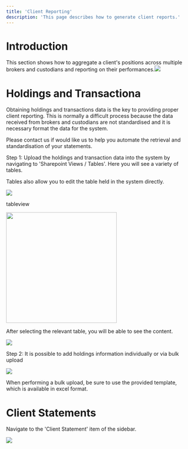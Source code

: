 ```yaml
---
title: 'Client Reporting'
description: 'This page describes how to generate client reports.'
---
```


# Introduction

This section shows how to aggregate a client's positions across multiple brokers and custodians and reporting on their performances.![](images/ClientReporting.JPG)

# Holdings and Transactiona

Obtaining holdings and transactions data is the key to providing proper client reporting. This is normally a difficult process because the data received from brokers and custodians are not standardised and it is necessary format the data for the system.&#x20;

<Info>
  Please contact us if would like us to help you automate the retrieval and standardisation of your statements.&#x20;
</Info>

Step 1: Upload the holdings and transaction data into the system by navigating to 'Sharepoint Views / Tables'.
Here you will see a variety of tables.

<Note>
  Tables also allow you to edit the table held in the system directly.&#x20;
</Note>

![](images/Tableviews.JPG)

tableview

<img height="300" src="images/Tabelviews.JPG" />

After selecting the relevant table, you will be able to see the content.

![](images/Holdings.JPG)

Step 2: It is possible to add holdings information individually or via bulk upload

![](images/BulkUpload.JPG)

<Info>
  When performing a bulk upload, be sure to use the provided template, which is available in excel format.&#x20;
</Info>

# Client Statements

Navigate to the 'Client Statement' item of the sidebar.

&#x20;![](images/ClientStatementSidebar.JPG)